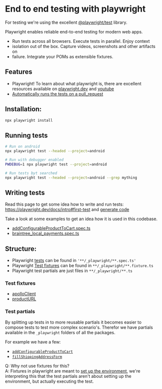 # End to end testing with playwright

For testing we're using the excellent
[@playwright/test](https://playwright.dev/) library.

Playwright enables reliable end-to-end testing for modern web apps.

- Run tests across all browsers. Execute tests in parallel. Enjoy context
- isolation out of the box. Capture videos, screenshots and other artifacts on
- failure. Integrate your POMs as extensible fixtures.

## Features

- Playwright! To learn about what playwright is, there are excellent resources
  available on [playwright.dev](https://playwright.dev/) and
  [youtube](https://www.youtube.com/watch?v=_Jla6DyuEu4)
- [Automatically runs the tests on a pull_request](../../.github/workflows/playwright.yml)

## Installation:

```bash
npx playwright install
```

## Running tests

```bash
# Run on android
npx playwright test --headed --project=android

# Run with debugger enabled
PWDEBUG=1 npx playwright test --project=android

# Run tests byt searched
npx playwright test --headed --project=android --grep mything
```

## Writing tests

Read this page to get some idea how to write and run tests:
https://playwright.dev/docs/intro#first-test and
[generate code](https://playwright.dev/docs/cli#generate-code)

Take a look at some examples to get an idea how it is used in this codebase.

- [addConfigurableProductToCart.spec.ts](../../packages/magento-product-configurable/_playwright/addConfigurableProductToCart.spec.ts)
- [braintree_local_payments.spec.ts](../../packages/magento-payment-braintree/_playwright/braintree_local_payments.spec.ts)

## Structure:

- Playwright [tests](https://playwright.dev/docs/intro#first-test) can be found
  in `'**/_playwright/**.spec.ts'`
- Playwright [Test fixtures](https://playwright.dev/docs/test-fixtures) can be
  found in `**/_playwright/**.fixture.ts`
- Playwright test partials are just files in `**/_playwright/**.ts`

### Test fixtures

- [apolloClient](../../packages/graphql/_playwright/apolloClient.fixture.ts)
- [productURL](../../packages/magento-product/_playwright/productURL.fixture.ts)

### Test partials

By splitting up tests in to more reusable partials it becomes easier to compose
tests to test more complex scenario's. Therefor we have partials available in
the `_playwright` folders of all the packages.

For example we have a few:

- [`addConfigurableProductToCart`](../../packages/magento-product-configurable/_playwright/addConfigurableProductToCart.ts)
- [`fillShippingAddressForm`](../../packages/magento-cart-shipping-address/_playwright/fillShippingAddressForm.ts)

Q: Why not use fixtures for this?  
A: Fixtures in playwright are meant to
[set up the environment](https://playwright.dev/docs/test-fixtures#introduction-to-fixtures),
we're interpreting this that the test partials aren't about setting up the
environment, but actually executing the test.
